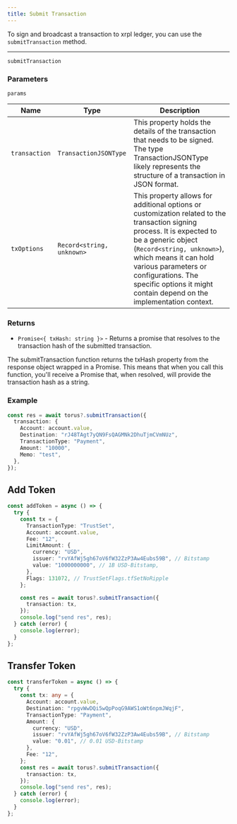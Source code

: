 ```yaml
---
title: Submit Transaction
---
```


To sign and broadcast a transaction to xrpl ledger, you can use the `submitTransaction` method.

---

`submitTransaction`

### Parameters

`params`

| Name          | Type                      | Description                                                                                                                                                                                                                                                                                                           |
| ------------- | ------------------------- | --------------------------------------------------------------------------------------------------------------------------------------------------------------------------------------------------------------------------------------------------------------------------------------------------------------------- |
| `transaction` | `TransactionJSONType`     | This property holds the details of the transaction that needs to be signed. The type TransactionJSONType likely represents the structure of a transaction in JSON format.                                                                                                                                             |
| `txOptions`   | `Record<string, unknown>` | This property allows for additional options or customization related to the transaction signing process. It is expected to be a generic object (`Record<string, unknown>`), which means it can hold various parameters or configurations. The specific options it might contain depend on the implementation context. |

### Returns

- `Promise<{ txHash: string }>` - Returns a promise that resolves to the transaction hash of the submitted transaction.

The submitTransaction function returns the txHash property from the response object wrapped in a Promise. This means that when you call this function, you'll receive a Promise that, when resolved, will provide the transaction hash as a string.

### Example

```typescript
const res = await torus?.submitTransaction({
  transaction: {
    Account: account.value,
    Destination: "rJ48TAgt7yQN9FsQAGMNk2DhuTjmCVmNUz",
    TransactionType: "Payment",
    Amount: "10000",
    Memo: "test",
  },
});
```

## Add Token

```typescript
const addToken = async () => {
  try {
    const tx = {
      TransactionType: "TrustSet",
      Account: account.value,
      Fee: "12",
      LimitAmount: {
        currency: "USD",
        issuer: "rvYAfWj5gh67oV6fW32ZzP3Aw4Eubs59B", // Bitstamp
        value: "1000000000", // 1B USD-Bitstamp,
      },
      Flags: 131072, // TrustSetFlags.tfSetNoRipple
    };

    const res = await torus?.submitTransaction({
      transaction: tx,
    });
    console.log("send res", res);
  } catch (error) {
    console.log(error);
  }
};
```

## Transfer Token

```typescript
const transferToken = async () => {
  try {
    const tx: any = {
      Account: account.value,
      Destination: "rpgvWwDQi5wQpPoqG9AWS1oWt6npmJWqjF",
      TransactionType: "Payment",
      Amount: {
        currency: "USD",
        issuer: "rvYAfWj5gh67oV6fW32ZzP3Aw4Eubs59B", // Bitstamp
        value: "0.01", // 0.01 USD-Bitstamp
      },
      Fee: "12",
    };
    const res = await torus?.submitTransaction({
      transaction: tx,
    });
    console.log("send res", res);
  } catch (error) {
    console.log(error);
  }
};
```

